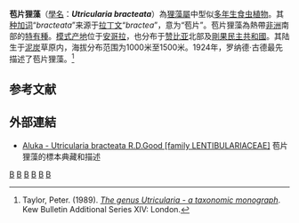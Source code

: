 {{noteTA
|G1=Carnivorous Plant
}}
{{Speciesbox 
| genus = Utricularia
| species = bracteata
| authority = [[R._D._Good|R. D. Good]]
| status = NT | status_system = iucn3.1
}}
'''苞片狸藻'''（[[學名|學名]]：'''''Utricularia bracteata'''''）為[[狸藻屬|狸藻屬]]中型似[[多年生植物|多年生]][[食虫植物|食虫植物]]。其[[种加词|种加词]]“''bracteata''”来源于[[拉丁文|拉丁文]]“''bractea''”，意为“苞片”。苞片狸藻為熱帶[[非洲|非洲]]南部的[[特有種|特有種]]。[[模式产地|模式产地]]位于[[安哥拉|安哥拉]]，也分布于[[赞比亚|赞比亚]]北部及[[剛果民主共和國|剛果民主共和國]]。其陆生于[[泥炭|泥炭]]草原内，海拔分布范围为1000米至1500米。1924年，罗纳德·古德{{small|（Ronald D'Oyley Good）}}最先描述了苞片狸藻。<ref name="Taylor 1989">Taylor, Peter. (1989). ''[[狸藻属——分类学专著|The genus Utricularia - a taxonomic monograph]]''. Kew Bulletin Additional Series XIV: London.</ref>

== 参考文献 ==
{{Reflist}}

== 外部連結 ==
{{refbegin|2}}
* [http://plants.jstor.org/search?Genus_fld=Utricularia&Species_fld=bracteata Aluka - Utricularia bracteata R.D.Good [family LENTIBULARIACEAE<nowiki>]</nowiki>] 苞片狸藻的標本典藏和描述
{{Commons-inline|Utricularia bracteata|苞片狸藻}}
{{wikispecies-inline|Utricularia bracteata|苞片狸藻}}
{{refend}}

{{Utricularia}}
{{Taxonbar|from=Q7903014}}

[[Category:非洲食虫植物|B]]
[[Category:狸藻屬|B]]
[[Category:赞比亚植物|B]]
[[Category:刚果民主共和国植物|B]]
[[Category:安哥拉植物|B]]
[[Category:龙骨瓣狸藻组|B]]


{{狸藻属小作品}}